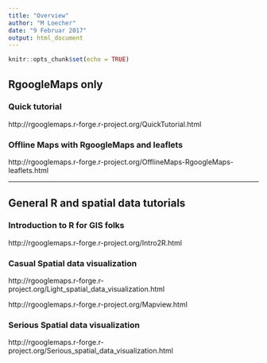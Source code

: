 ```yaml
---
title: "Overview"
author: "M Loecher"
date: "9 Februar 2017"
output: html_document
---
```


```r
knitr::opts_chunk$set(echo = TRUE)
```

## RgoogleMaps only

### Quick tutorial
http://rgooglemaps.r-forge.r-project.org/QuickTutorial.html

### Offline Maps with RgoogleMaps and leaflets

http://rgooglemaps.r-forge.r-project.org/OfflineMaps-RgoogleMaps-leaflets.html

--------------------------------------------

## General R and spatial data tutorials

### Introduction to R for GIS folks

http://rgooglemaps.r-forge.r-project.org/Intro2R.html

### Casual Spatial data  visualization

http://rgooglemaps.r-forge.r-project.org/Light_spatial_data_visualization.html

http://rgooglemaps.r-forge.r-project.org/Mapview.html

### Serious Spatial data  visualization

http://rgooglemaps.r-forge.r-project.org/Serious_spatial_data_visualization.html

